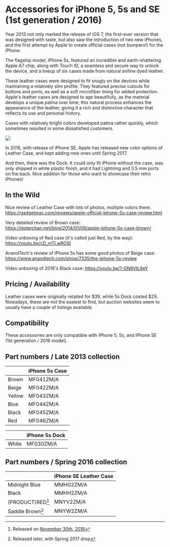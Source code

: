 
# Accessories for iPhone 5, 5s and SE (1st generation / 2016)

Year 2013 not only marked the release of iOS 7, the first-ever version that was designed with taste, but also saw the introduction of two new iPhones, and the first attempt by Apple to create official cases (not bumpers!) for the iPhone.

The flagship model, iPhone 5s, featured an incredible and earth-shattering Apple A7 chip, along with Touch ID, a seamless and secure way to unlock the device, and a lineup of six cases made from natural aniline dyed leather.

These leather cases were designed to fit snugly on the devices while maintaining a relatively slim profile. They featured precise cutouts for buttons and ports, as well as a soft microfiber lining for added protection. Apple's leather cases are designed to age beautifully, as the material develops a unique patina over time; this natural process enhances the appearance of the leather, giving it a rich and distinctive character that reflects its use and personal history.

Cases with relatively bright colors developed patina rather quickly, which sometimes resulted in some dissatisfied customers.

<Image
  src="https://applecase.wiki/assets/2013_5s.webp"
  width={700}
  height={700}
  layout="responsive"
/>

In 2016, with release of iPhone SE, Apple has released new color options of Leather Case, and kept adding new ones until Spring 2017.

And then, there was the Dock. It could only fit iPhone without the case, was only shipped in white plastic finish, and it had Lightning and 3.5 mm ports on the back. Nice addition for those who want to showcase their retro iPhones!

## In the Wild

Nice review of Leather Case with lots of photos, multiple colors there: https://gadgetmac.com/reviews/apple-official-iphone-5s-case-review.html

Very detailed review of Brown case: https://lesterchan.net/blog/2014/01/08/apple-iphone-5s-case-brown/

Video unboxing of Red case (it's called just Red, by the way): https://youtu.be/cD_mTLwROSI

AnandTech's review of iPhone 5s has some good photos of Beige case: https://www.anandtech.com/show/7335/the-iphone-5s-review

Video unboxing of 2016's Black case: https://youtu.be/1-GN9VtL8eY

## Pricing / Availability

Leather cases were originally retailed for $39, while 5s Dock costed $29. Nowadays, these are not the easiest to find, but auction websites seem to usually have a couple of listings available.

## Compatibility

These accessories are only compatible with iPhone 5, 5s, and iPhone SE (1st generation / 2016 model).

## Part numbers / Late 2013 collection

|        | iPhone 5s Case |
| ------ | -------------- |
| Brown  | MF041ZM/A      |
| Beige  | MF042ZM/A      |
| Yellow | MF043ZM/A      |
| Blue   | MF044ZM/A      |
| Black  | MF045ZM/A      |
| Red    | MF046ZM/A      |

|       | iPhone 5s Dock |
| ----- | -------------- |
| White | MF030ZM/A      |

## Part numbers / Spring 2016 collection

|                  | iPhone SE Leather Case |
| ---------------- | ---------------------- |
| Midnight Blue    | MMHG2ZM/A              |
| Black            | MMHH2ZM/A              |
| (PRODUCT)RED[^1] | MNYV2ZM/A              |
| Saddle Brown[^2] | MNYW2ZM/A              |

[^1]: Released on [November 30th, 2016](https://www.apple.com/newsroom/2016/11/apple-turns-red-with-more-ways-than-ever-to-join-the-fight-against-aids/)
[^2]: Released later, with Spring 2017 drop
